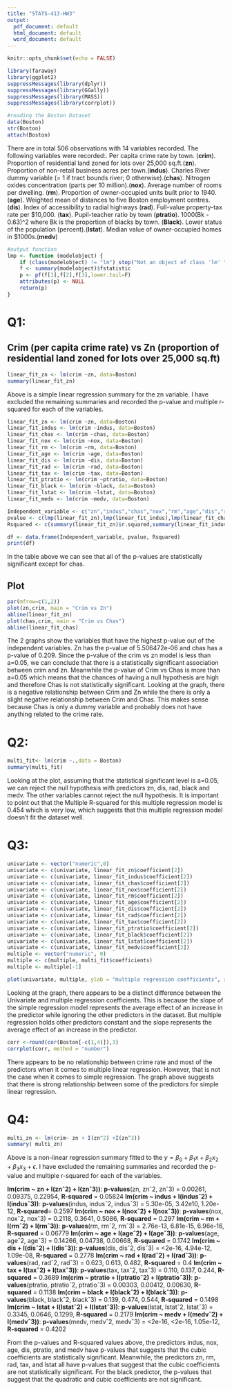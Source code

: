 ---
title: "STATS-413-HW3"
output:
  pdf_document: default
  html_document: default
  word_document: default
---

```{r setup, include=FALSE}
knitr::opts_chunk$set(echo = FALSE)
```


```{r lib}
library(faraway)
library(ggplot2)
suppressMessages(library(dplyr))
suppressMessages(library(GGally))
suppressMessages(library(MASS))
suppressMessages(library(corrplot))
```

```{r}
#reading the Boston Dataset
data(Boston)
str(Boston)
attach(Boston)
```
There are in total 506 observations with 14 variables recorded.
The following variables were recorded:\newline 
1. Per capita crime rate by town. (**crim**)\newline  
2. Proportion of residential land zoned for lots over 25,000 sq.ft.(**zn**)\newline    
3. Proportion of non-retail business acres per town.(**indus**)\newline   
4. Charles River dummy variable (= 1 if tract bounds river; 0 otherwise).(**chas**)\newline  
5. Nitrogen oxides concentration (parts per 10 million).(**nox**)\newline  
6. Average number of rooms per dwelling. (**rm**)\newline   
7. Proportion of owner-occupied units built prior to 1940. (**age**)\newline  
8. Weighted mean of distances to five Boston employment centres. (**dis**)\newline  
9. Index of accessibility to radial highways (**rad**)\newline  
10. Full-value property-tax rate per \$10,000. (**tax**)\newline  
11. Pupil-teacher ratio by town (**ptratio**)\newline  
12. 1000(Bk - 0.63)^2 where Bk is the proportion of blacks by town. (**Black**)\newline  
13. Lower status of the population (percent).(**lstat**)\newline  
14. Median value of owner-occupied homes in \$1000s.(**medv**)\newline  


```{r function}
#output function
lmp <- function (modelobject) {
    if (class(modelobject) != "lm") stop("Not an object of class 'lm' ")
    f <- summary(modelobject)$fstatistic
    p <- pf(f[1],f[2],f[3],lower.tail=F)
    attributes(p) <- NULL
    return(p)
}
```

# Q1: 
## Crim (per capita crime rate) vs Zn (proportion of residential land zoned for lots over 25,000 sq.ft)
```{r}
linear_fit_zn <- lm(crim ~zn, data=Boston)
summary(linear_fit_zn)
```
Above is a simple linear regression summary for the zn variable. I have excluded the remaining summaries and recorded the p-value and multiple r-squared for each of the variables.

```{r}
linear_fit_zn <- lm(crim ~zn, data=Boston)
linear_fit_indus <- lm(crim ~indus, data=Boston)
linear_fit_chas <- lm(crim ~chas, data=Boston)
linear_fit_nox <- lm(crim ~nox, data=Boston)
linear_fit_rm <- lm(crim ~rm, data=Boston)
linear_fit_age <- lm(crim ~age, data=Boston)
linear_fit_dis <- lm(crim ~dis, data=Boston)
linear_fit_rad <- lm(crim ~rad, data=Boston)
linear_fit_tax <- lm(crim ~tax, data=Boston)
linear_fit_ptratio <- lm(crim ~ptratio, data=Boston)
linear_fit_black <- lm(crim ~black, data=Boston)
linear_fit_lstat <- lm(crim ~lstat, data=Boston)
linear_fit_medv <- lm(crim ~medv, data=Boston)

Independent_variable <- c("zn","indus","chas","nox","rm","age","dis","rad","tax","ptratio","black","lstat","medv")
pvalue <- c(lmp(linear_fit_zn),lmp(linear_fit_indus),lmp(linear_fit_chas),lmp(linear_fit_nox),lmp(linear_fit_rm),lmp(linear_fit_age),lmp(linear_fit_dis),lmp(linear_fit_rad),lmp(linear_fit_tax),lmp(linear_fit_ptratio),lmp(linear_fit_black),lmp(linear_fit_lstat),lmp(linear_fit_medv))
Rsquared <- c(summary(linear_fit_zn)$r.squared,summary(linear_fit_indus)$r.squared,summary(linear_fit_chas)$r.squared,summary(linear_fit_nox)$r.squared,summary(linear_fit_rm)$r.squared,summary(linear_fit_age)$r.squared,summary(linear_fit_dis)$r.squared,summary(linear_fit_rad)$r.squared,summary(linear_fit_tax)$r.squared,summary(linear_fit_ptratio)$r.squared,summary(linear_fit_black)$r.squared,summary(linear_fit_lstat)$r.squared,summary(linear_fit_medv)$r.squared)

df <- data.frame(Independent_variable, pvalue, Rsquared)
print(df)

```
In the table above we can see that all of the p-values are statistically significant except for chas.

## Plot
```{r}
par(mfrow=c(1,2))
plot(zn,crim, main = "Crim vs Zn")
abline(linear_fit_zn)
plot(chas,crim, main = "Crim vs Chas")
abline(linear_fit_chas)

```
The 2 graphs show the variables that have the highest p-value out of the independent variables. Zn has the p-value of 5.506472e-06 and chas has a p-value of 0.209.\newline
Since the p-value of the crim vs zn model is less than a=0.05, we can conclude that there is a statistically significant association between crim and zn. Meanwhile the p-value of Crim vs Chas is more than a=0.05 which means that the chances of having a null hypothesis are high and therefore Chas is not statistically significant. \newline
Looking at the graph, there is a negative relationship between Crim and Zn while the there is only a slight negative relationship between Crim and Chas. This makes sense because Chas is only a dummy variable and probably does not have anything related to the crime rate.

# Q2:
```{r}
multi_fit<- lm(crim ~.,data = Boston)
summary(multi_fit)
```
Looking at the plot, assuming that the statistical significant level is a=0.05, we can reject the null hypothesis with predictors zn, dis, rad, black and medv. \newline
The other variables cannot reject the null hypothesis. \newline
It is important to point out that the Multiple R-squared for this multiple regression model is 0.454 which is very low, which suggests that this multiple regression model doesn't fit the dataset well.

# Q3:
```{r}
univariate <- vector("numeric",0)
univariate <- c(univariate, linear_fit_zn$coefficient[2])
univariate <- c(univariate, linear_fit_indus$coefficient[2])
univariate <- c(univariate, linear_fit_chas$coefficient[2])
univariate <- c(univariate, linear_fit_nox$coefficient[2])
univariate <- c(univariate, linear_fit_rm$coefficient[2])
univariate <- c(univariate, linear_fit_age$coefficient[2])
univariate <- c(univariate, linear_fit_dis$coefficient[2])
univariate <- c(univariate, linear_fit_rad$coefficient[2])
univariate <- c(univariate, linear_fit_tax$coefficient[2])
univariate <- c(univariate, linear_fit_ptratio$coefficient[2])
univariate <- c(univariate, linear_fit_black$coefficient[2])
univariate <- c(univariate, linear_fit_lstat$coefficient[2])
univariate <- c(univariate, linear_fit_medv$coefficient[2])
multiple <- vector("numeric", 0)
multiple <- c(multiple, multi_fit$coefficients)
multiple <- multiple[-1]

plot(univariate, multiple, ylab = "multiple regression coefficients", xlab = "Univariate Regression coefficients", main = "Relationship between Multiple regression \n and univariate regression coefficients")
```
Looking at the graph, there appears to be a distinct difference between the Univariate and multiple regression coefficients. This is because the slope of the simple regression model represents the average effect of an increase in the predictor while ignoring the other predictors in the dataset. But multiple regression holds other predictors constant and the slope represents the average effect of an increase in the predictor. \newline

```{r}
corr <-round(cor(Boston[-c(1,4)]),3)
corrplot(corr, method = "number")
```
There appears to be no relationship between crime rate and most of the predictors when it comes to multiple linear regression. \newline
However, that is not the case when it comes to simple regression. The graph above suggests that there is strong relationship between some of the predictors for simple linear regression.

# Q4:
```{r}
multi_zn <- lm(crim~ zn + I(zn^2) +I(zn^3))
summary( multi_zn)
```
Above is a non-linear regression summary fitted to the $y = \beta_0 + \beta_1x + \beta_2x_2 + \beta_3x_3 + \epsilon$. I have excluded the remaining summaries and recorded the p-value and multiple r-squared for each of the variables.

**lm(crim ~ zn + I(znˆ2) + I(znˆ3))**: **p-values**(zn, znˆ2, znˆ3) = 0.00261, 0.09375, 0.22954, **R-squared** = 0.05824 \newline
**lm(crim ~ indus + I(indusˆ2) + I(indusˆ3))**: **p-values**(indus, indusˆ2, indusˆ3) = 5.30e-05, 3.42e10, 1.20e-12, **R-squared**= 0.2597 \newline
**lm(crim ~ nox + I(noxˆ2) + I(noxˆ3))**: **p-values**(nox, noxˆ2, noxˆ3) = 0.2118, 0.3641, 0.5086, **R-squared** = 0.297 \newline
**lm(crim ~ rm + I(rmˆ2) + I(rmˆ3))**: **p-values**(rm, rmˆ2, rmˆ3) = 2.76e-13, 6.81e-15, 6.96e-16, **R-squared** = 0.06779 \newline
**lm(crim ~ age + I(ageˆ2) + I(ageˆ3))**: **p-values**(age, ageˆ2, ageˆ3) = 0.14266, 0.04738, 0.00668, **R-squared** = 0.1742 \newline
**lm(crim ~ dis + I(disˆ2) + I(disˆ3))**: **p-values**(dis, disˆ2, disˆ3) = <2e-16, 4.94e-12, 1.09e-08, **R-squared** = 0.2778 \newline
**lm(crim ~ rad + I(radˆ2) + I(radˆ3))**: **p-values**(rad, radˆ2, radˆ3) = 0.623, 0.613, 0.482, **R-squared** = 0.4 \newline
**lm(crim ~ tax + I(taxˆ2) + I(taxˆ3))**: **p-values**(tax, taxˆ2, taxˆ3) = 0.110, 0.137, 0.244, **R-squared** = 0.3689 \newline
**lm(crim ~ ptratio + I(ptratioˆ2) + I(ptratioˆ3))**: **p-values**(ptratio, ptratioˆ2, ptratioˆ3) = 0.00303, 0.00412, 0.00630, **R-squared** = 0.1138 \newline
**lm(crim ~ black + I(blackˆ2) + I(blackˆ3))**: **p-values**(black, blackˆ2, blackˆ3) = 0.139, 0.474, 0.544, **R-squared** = 0.1498 \newline
**lm(crim ~ lstat + I(lstatˆ2) + I(lstatˆ3))**: **p-values**(lstat, lstatˆ2, lstatˆ3) = 0.3345, 0.0646, 0.1299, **R-squared** = 0.2179 \newline
**lm(crim ~ medv + I(medvˆ2) + I(medvˆ3))**: **p-values**(medv, medvˆ2, medvˆ3) = <2e-16, <2e-16, 1.05e-12, **R-squared** = 0.4202 \newline

From the p-values and R-squared values above, the  predictors indus, nox, age, dis, ptratio, and medv have p-values that suggests that the cubic coefficients are statistically significant. \newline
Meanwhile, the predictors zn, rm, rad, tax, and lstat all have p-values that suggest that the cubic coefficients are not statistically significant. \newline
For the black predictor, the p-values that suggest that the quadratic and cubic coefficients are not significant.

